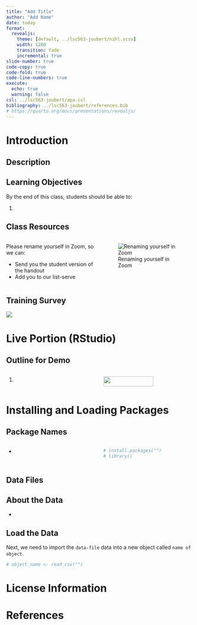 ```yaml
---
title: "Add Title"
author: "Add Name"
date: today
format:
  revealjs:
    theme: [default, ../lsc563-joubert/nihl.scss]
    width: 1280
    transition: fade
    incremental: true
slide-number: true
code-copy: true
code-fold: true
code-line-numbers: true
execute:
  echo: true
  warning: false
csl: ../lsc563-joubert/apa.csl
bibliography: ../lsc563-joubert/references.bib
# https://quarto.org/docs/presentations/revealjs/
---
```


# Introduction

## Description

## Learning Objectives

By the end of this class, students should be able to:

1.  


    
## Class Resources

::: columns
::: {.column width="50%"}
Please rename yourself in Zoom, so we can:

::: nonincremental
-   Send you the student version of the handout
-   Add you to our list-serve
:::
:::

::: {.column width="50%"}
![Renaming yourself in Zoom](../instruction-images/instruction-images/zoom-change-name.png){fig-align="center"}
:::
:::


## Training Survey

![](../instruction-images/instruction-images/zoom-training-survey.png){fig-align="center"}

# Live Portion (RStudio)

## Outline for Demo

::: columns
::: {.column width="50%"}
1.  
:::

::: {.column width="50%"}
![](../instruction-images/instruction-images/noun-demo-1626811-20558A.png){fig-align="center" width="75%"}
:::
:::

# Installing and Loading Packages

## Package Names

::: columns
::: {.column width="50%"}
-   
:::

::: {.column width="50%"}
```r
# install.packages("")
# library()
```
:::
:::


## Data Files

## About the Data

-   

## Load the Data

Next, we need to import the `data-file` data into a new object called `name of object`.

```r
# object_name <- read_csv("")
```

# License Information

# References
